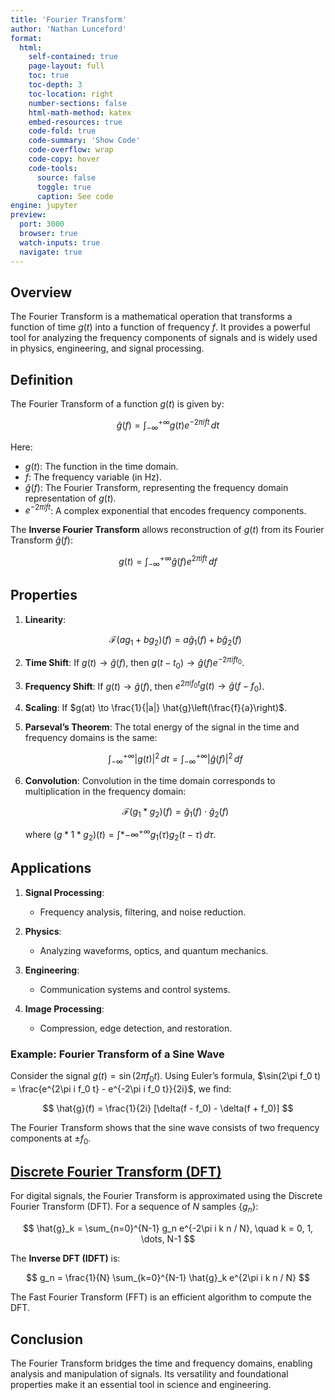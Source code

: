 ```yaml
---
title: 'Fourier Transform'
author: 'Nathan Lunceford'
format:
  html:
    self-contained: true
    page-layout: full
    toc: true
    toc-depth: 3
    toc-location: right
    number-sections: false
    html-math-method: katex
    embed-resources: true
    code-fold: true
    code-summary: 'Show Code'
    code-overflow: wrap
    code-copy: hover
    code-tools:
      source: false
      toggle: true
      caption: See code
engine: jupyter
preview:
  port: 3000
  browser: true
  watch-inputs: true
  navigate: true
---
```


## **Overview**

The Fourier Transform is a mathematical operation that transforms a function of time $g(t)$ into a function of frequency $f$. It provides a powerful tool for analyzing the frequency components of signals and is widely used in physics, engineering, and signal processing.

## **Definition**

The Fourier Transform of a function $g(t)$ is given by:

$$
\hat{g}(f) = \int_{-\infty}^{+\infty} g(t) e^{-2\pi i f t} \, dt
$$

Here:

- $g(t)$: The function in the time domain.
- $f$: The frequency variable (in Hz).
- $\hat{g}(f)$: The Fourier Transform, representing the frequency domain representation of $g(t)$.
- $e^{-2\pi i f t}$: A complex exponential that encodes frequency components.

The **Inverse Fourier Transform** allows reconstruction of $g(t)$ from its Fourier Transform $\hat{g}(f)$:

$$
g(t) = \int_{-\infty}^{+\infty} \hat{g}(f) e^{2\pi i f t} \, df
$$

## **Properties**

1. **Linearity**:

   $$
   \mathcal{F}(a g_1 + b g_2)(f) = a \hat{g}_1(f) + b \hat{g}_2(f)
   $$

2. **Time Shift**:
   If $g(t) \to \hat{g}(f)$, then $g(t - t_0) \to \hat{g}(f)e^{-2\pi i f t_0}$.

3. **Frequency Shift**:
   If $g(t) \to \hat{g}(f)$, then $e^{2\pi i f_0 t} g(t) \to \hat{g}(f - f_0)$.

4. **Scaling**:
   If $g(at) \to \frac{1}{|a|} \hat{g}\left(\frac{f}{a}\right)$.

5. **Parseval's Theorem**:
   The total energy of the signal in the time and frequency domains is the same:

   $$
   \int_{-\infty}^{+\infty} |g(t)|^2 \, dt = \int_{-\infty}^{+\infty} |\hat{g}(f)|^2 \, df
   $$

6. **Convolution**:
   Convolution in the time domain corresponds to multiplication in the frequency domain:

   $$
   \mathcal{F}(g_1 \ast g_2)(f) = \hat{g}_1(f) \cdot \hat{g}_2(f)
   $$

   where $(g*1 \ast g_2)(t) = \int*{-\infty}^{+\infty} g_1(\tau) g_2(t - \tau) \, d\tau$.

## **Applications**

1. **Signal Processing**:

   - Frequency analysis, filtering, and noise reduction.

2. **Physics**:

   - Analyzing waveforms, optics, and quantum mechanics.

3. **Engineering**:

   - Communication systems and control systems.

4. **Image Processing**:
   - Compression, edge detection, and restoration.

### **Example: Fourier Transform of a Sine Wave**

Consider the signal $g(t) = \sin(2\pi f_0 t)$. Using Euler's formula, $\sin(2\pi f_0 t) = \frac{e^{2\pi i f_0 t} - e^{-2\pi i f_0 t}}{2i}$, we find:

$$
\hat{g}(f) = \frac{1}{2i} [\delta(f - f_0) - \delta(f + f_0)]
$$

The Fourier Transform shows that the sine wave consists of two frequency components at $\pm f_0$.

## [**Discrete Fourier Transform (DFT)**](./discrete-fourier-transform.html)

For digital signals, the Fourier Transform is approximated using the Discrete Fourier Transform (DFT). For a sequence of $N$ samples $\{g_n\}$:

$$
\hat{g}_k = \sum_{n=0}^{N-1} g_n e^{-2\pi i k n / N}, \quad k = 0, 1, \dots, N-1
$$

The **Inverse DFT (IDFT)** is:

$$
g_n = \frac{1}{N} \sum_{k=0}^{N-1} \hat{g}_k e^{2\pi i k n / N}
$$

The Fast Fourier Transform (FFT) is an efficient algorithm to compute the DFT.

## **Conclusion**

The Fourier Transform bridges the time and frequency domains, enabling analysis and manipulation of signals. Its versatility and foundational properties make it an essential tool in science and engineering.
